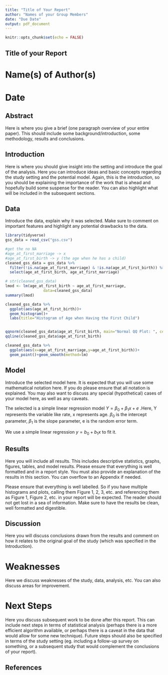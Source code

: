 ```yaml
---
title: "Title of Your Report"
author: "Names of your Group Members"
date: "Due Date"
output: pdf_document
---
```


```r
knitr::opts_chunk$set(echo = FALSE)
```

## Title of your Report

# Name(s) of Author(s) 
# Date

## Abstract

Here is where you give a brief (one paragraph overview of your entire paper). This should include some background/introduction, some methodology, results and conclusions.

## Introduction

Here is where you should give insight into the setting and introduce the goal of the analysis. Here you can introduce ideas and basic concepts regarding the study setting and the potential model. Again, this is the introduction, so you should be explaining the importance of the work that is ahead and hopefully build some suspense for the reader. You can also highlight what will be included in the subsequent sections.

## Data

Introduce the data, explain why it was selected. Make sure to comment on important features and highlight any potential drawbacks to the data.

```r
library(tidyverse)
gss_data = read_csv("gss.csv")

#get the no NA
#age_at_first_marriage -> x
#age_at_first_birth -> y (the age when he has a child)
cleaned_gss_data = gss_data %>% 
  filter(!is.na(age_at_first_marriage) & !is.na(age_at_first_birth)) %>%  
  select(age_at_first_birth, age_at_first_marriage) 

# str(cleaned_gss_data)
lmod <- lm(age_at_first_birth ~ age_at_first_marriage,
                 data=cleaned_gss_data)
summary(lmod)

cleaned_gss_data %>% 
  ggplot(aes(age_at_first_birth))+
  geom_histogram()+
  labs(title="Histogram of Age when Having the First Child")


qqnorm(cleaned_gss_data$age_at_first_birth, main="Normal QQ Plot: ", cex=0.5)
qqline(cleaned_gss_data$age_at_first_birth)

cleaned_gss_data %>% 
  ggplot(aes(x=age_at_first_marriage,y=age_at_first_birth))+
  geom_point()+geom_smooth(method=lm)
```


## Model

Introduce the selected model here. It is expected that you will use some mathematical notation here. If you do please ensure that all notation is explained. You may also want to discuss any special (hypothetical) cases of your model here, as well as any caveats. 


The selected is a simple linear regression model $Y=\beta_0 + \beta_1x + e$ .Here, Y represents the variable like rate, x represents age. $\beta_0$ is the intercept parameter, $\beta_1$ is the slope parameter, e is the random error term.

We use a simple linear regression  $y= b_0 + b_1x$  to fit it. 





## Results

Here you will include all results. This includes descriptive statistics, graphs, figures, tables, and model results. Please ensure that everything is well formatted and in a report style. You must also provide an explanation of the results in this section. You can overflow to an Appendix if needed. 

Please ensure that everything is well labelled. So if you have multiple histograms and plots, calling them Figure 1, 2, 3, etc. and referencing them as Figure 1, Figure 2, etc. in your report will be expected. The reader should not get lost in a sea of information. Make sure to have the results be clean, well formatted and digestible.

## Discussion

Here you will discuss conclusions drawn from the results and comment on how it relates to the original goal of the study (which was specified in the Introduction).

# Weaknesses

Here we discuss weaknesses of the study, data, analysis, etc. You can also discuss areas for improvement.

# Next Steps

Here you discuss subsequent work to be done after this report. This can include next steps in terms of statistical analysis (perhaps there is a more efficient algorithm available, or perhaps there is a caveat in the data that would allow for some new technique). Future steps should also be specified in terms of the study setting (eg. including a follow-up survey on something, or a subsequent study that would complement the conclusions of your report).


## References




